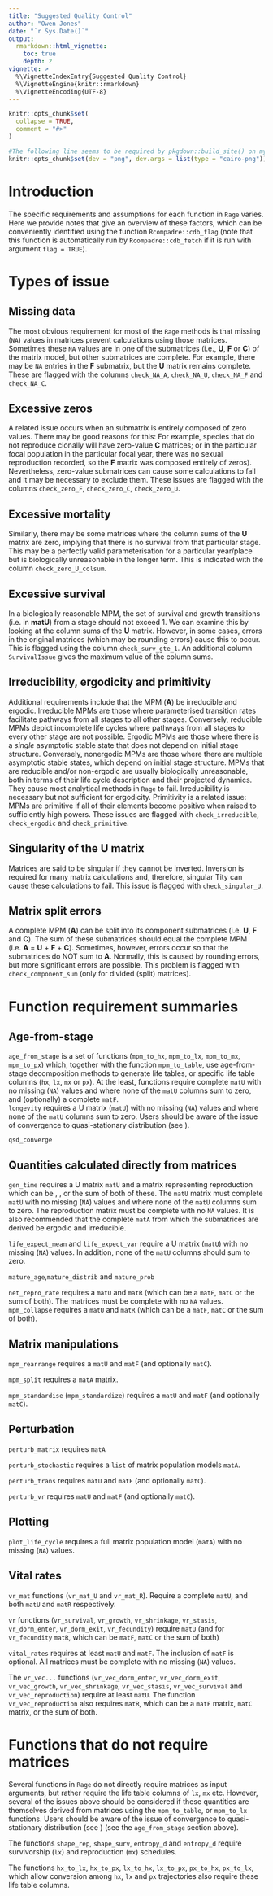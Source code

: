 ```yaml
---
title: "Suggested Quality Control"
author: "Owen Jones"
date: "`r Sys.Date()`"
output:
  rmarkdown::html_vignette:
    toc: true
    depth: 2
vignette: >
  %\VignetteIndexEntry{Suggested Quality Control}
  %\VignetteEngine{knitr::rmarkdown}
  %\VignetteEncoding{UTF-8}
---
```


```r
knitr::opts_chunk$set(
  collapse = TRUE,
  comment = "#>"
)
```


```r
#The following line seems to be required by pkgdown::build_site() on my machine, but causes build to break with R-CMD-CHECK on GH
knitr::opts_chunk$set(dev = "png", dev.args = list(type = "cairo-png"))
```

# Introduction

The specific requirements and assumptions for each function in `Rage` varies. Here we provide notes that give an overview of these factors, which can be conveniently identified using the function `Rcompadre::cdb_flag` (note that this function is automatically run by `Rcompadre::cdb_fetch` if it is run with argument `flag = TRUE`).

# Types of issue

## Missing data

The most obvious requirement for most of the `Rage` methods is that missing (`NA`) values in matrices prevent calculations using those matrices. Sometimes these `NA` values are in one of the submatrices (i.e., **U**, **F** or **C**) of the matrix model, but other submatrices are complete. For example, there may be `NA` entries in the **F** submatrix, but the **U** matrix remains complete. These are flagged with the columns `check_NA_A`,  `check_NA_U`,  `check_NA_F` and  `check_NA_C`.


## Excessive zeros

A related issue occurs when an submatrix is entirely composed of zero values. There may be good reasons for this: For example, species that do not reproduce clonally will have zero-value **C** matrices; or in the particular focal population in the particular focal year, there was no sexual reproduction recorded, so the **F** matrix was composed entirely of zeros). Nevertheless, zero-value submatrices can cause some calculations to fail and it may be necessary to exclude them. These issues are flagged with the columns `check_zero_F`, `check_zero_C`, `check_zero_U`.

## Excessive mortality

Similarly, there may be some matrices where the column sums of the **U** matrix are zero, implying that there is no survival from that particular stage. This may be a perfectly valid parameterisation for a particular year/place but is biologically unreasonable in the longer term. This is indicated with the column `check_zero_U_colsum`.

## Excessive survival

In a biologically reasonable MPM, the set of survival and growth transitions (i.e. in **matU**) from a stage should not exceed 1. We can examine this by looking at the column sums of the **U** matrix. However, in some cases, errors in the original matrices (which may be rounding errors) cause this to occur. This is flagged using the column `check_surv_gte_1`. An additional column `SurvivalIssue` gives the maximum value of the column sums.


## Irreducibility, ergodicity and primitivity

Additional requirements include that the MPM (**A**) be irreducible and ergodic. Irreducible MPMs are those where parameterised transition rates facilitate pathways from all stages to all other stages. Conversely, reducible MPMs depict incomplete life cycles where pathways from all stages to every other stage are not possible. Ergodic MPMs are those where there is a *single* asymptotic stable state that does not depend on initial stage structure. Conversely, nonergodic MPMs are those where there are multiple asymptotic stable states, which depend on initial stage structure. MPMs that are reducible and/or non-ergodic are usually biologically unreasonable, both in terms of their life cycle description and their projected dynamics. They cause most analytical methods in `Rage` to fail. Irreducibility is necessary but not sufficient for ergodicity. Primitivity is a related issue:  MPMs are primitive if all of their elements become positive when raised to sufficiently high powers. These issues are flagged with `check_irreducible`, `check_ergodic` and `check_primitive`.

## Singularity of the U matrix

Matrices are said to be singular if they cannot be inverted. Inversion is required for many matrix calculations and, therefore, singular Tity can cause these calculations to fail. This issue is flagged with `check_singular_U`.

## Matrix split errors

A complete MPM (**A**) can be split into its component submatrices (i.e. **U**, **F** and **C**). The sum of these submatrices should equal the complete MPM (i.e. **A** = **U** + **F** + **C**). Sometimes, however, errors occur so that the submatrices do NOT sum to **A**. Normally, this is caused by rounding errors, but more significant errors are possible. This problem is flagged with `check_component_sum` (only for divided (split) matrices). 


# Function requirement summaries

## Age-from-stage

`age_from_stage` is a set of functions (`mpm_to_hx`, `mpm_to_lx`, `mpm_to_mx`, `mpm_to_px`) which, together with the function `mpm_to_table`, use age-from-stage decomposition methods to generate life tables, or specific life table columns (`hx`, `lx`, `mx` or `px`). At the least, functions require complete `matU` with no missing (`NA`) values and where none of the `matU` columns sum to zero, and (optionally) a complete `matF`.  
`longevity` requires a U matrix (`matU`) with no missing (`NA`) values and where none of the `matU` columns sum to zero. Users should be aware of the issue of convergence to quasi-stationary distribution (see \code{\link{qsd_converge}}).

`qsd_converge`



## Quantities calculated directly from matrices

`gen_time` requires a U matrix `matU` and a matrix representing reproduction which can be \code{\link{matF}}, \code{\link{matC}}, or the sum of both of these. The `matU` matrix must complete `matU` with no missing (`NA`) values and where none of the `matU` columns sum to zero. The reproduction matrix must be complete with no `NA` values. It is also recommended that the complete `matA` from which the submatrices are derived be ergodic and irreducible.

`life_expect_mean` and `life_expect_var` require a U matrix (`matU`) with no missing (`NA`) values. In addition, none of the `matU` columns should sum to zero.


`mature_age`,`mature_distrib` and `mature_prob`

`net_repro_rate` requires a `matU` and `matR` (which can be a `matF`, `matC` or the sum of both). The matrices must be complete with no `NA` values.
`mpm_collapse`  requires a `matU` and `matR` (which can be a `matF`, `matC` or the sum of both).


## Matrix manipulations

`mpm_rearrange` requires a `matU` and `matF` (and optionally `matC`). 

`mpm_split` requires a `matA` matrix.

`mpm_standardise` (`mpm_standardize`)  requires a `matU` and `matF` (and optionally `matC`).  


## Perturbation

`perturb_matrix` requires `matA`

`perturb_stochastic` requires a `list` of matrix population models `matA`.

`perturb_trans` requires `matU` and `matF` (and optionally `matC`).

`perturb_vr` requires `matU` and `matF` (and optionally `matC`).


## Plotting 

`plot_life_cycle` requires a full matrix population model (`matA`) with no missing (`NA`) values.

## Vital rates

`vr_mat` functions (`vr_mat_U` and `vr_mat_R`). Require a complete `matU`, and both `matU` and `matR` respectively.

`vr` functions (`vr_survival`, `vr_growth`, `vr_shrinkage`, `vr_stasis`, `vr_dorm_enter`, `vr_dorm_exit`, `vr_fecundity`) require `matU` (and for `vr_fecundity` `matR`, which can be `matF`, `matC` or the sum of both)

`vital_rates` requires at least `matU` and `matF`. The inclusion of `matF` is optional. All matrices must be complete with no missing (`NA`) values.

The `vr_vec...` functions (`vr_vec_dorm_enter`, `vr_vec_dorm_exit`, `vr_vec_growth`, `vr_vec_shrinkage`, `vr_vec_stasis`, `vr_vec_survival` and `vr_vec_reproduction`) require at least `matU`. The function `vr_vec_reproduction` also requires `matR`, which can be a `matF` matrix, `matC` matrix, or the sum of both.

# Functions that do not require matrices

Several functions in `Rage` do not directly require matrices as input arguments, but rather require the life table columns of `lx`, `mx` etc. However, several of the issues above should be considered if these quantities are themselves derived from matrices using the `mpm_to_table`, or `mpm_to_lx` functions. Users should be aware of the issue of convergence to quasi-stationary distribution (see \code{\link{qsd_converge}}) (see the `age_from_stage` section above).

The functions `shape_rep`, `shape_surv`, `entropy_d` and `entropy_d` require survivorship (`lx`) and reproduction (`mx`) schedules.

The functions `hx_to_lx`, `hx_to_px`, `lx_to_hx`,
`lx_to_px`, `px_to_hx`, `px_to_lx`, which allow conversion among `hx`, `lx` and `px` trajectories also require these life table columns. 
